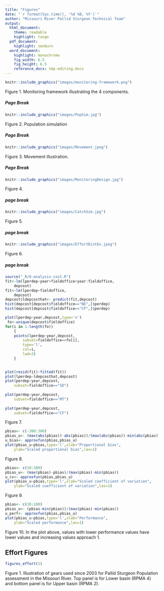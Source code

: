 ```yaml
---
title: "Figures"
date: "`r format(Sys.time(), '%d %B, %Y')`"
author: "Missouri River Pallid Sturgeon Technical Team"
output:  
  html_document:
    theme: readable
    highlight: tango
  pdf_document:
    highlight: zenburn 
  word_document:
    highlight: monochrome
    fig_width: 6.5  
    fig_height: 6.5 
    reference_docx: tmp-editing.docx
---
```


<!--
rmarkdown::render("_Report-5-01-figures",output_format='word_document')# build page
-->


```r
knitr::include_graphics("images/monitoring-framework.png")
```

Figure 1. Monitoring framework illustrating the 4 components.



##### Page Break


```r
knitr::include_graphics("images/PopSim.jpg")
```
Figure 2. Population simulation

##### Page Break

```r
knitr::include_graphics("images/Movement.jpeg")
```
Figure 3. Movement illustration.

##### Page Break

```r
knitr::include_graphics("images/MonitoringDesign.jpg")
```

Figure 4. 

##### page break

```r
knitr::include_graphics("images/CatchSim.jpg")
```

Figure 5.

##### page break

```r
knitr::include_graphics("images/EffortDistEx.jpeg")
```

Figure 6. 

##### page break


```r
source("_R/6-analysis-cost.R")
fit<-lm(lperdep~year+fieldoffice+year:fieldoffice,
    depcost)
fit<-lm(lperdep~fieldoffice,
    depcost)
depcost$ldepcosthat<- predict(fit,depcost)  
hist(depcost[depcost$fieldoffice=="NE",]$perdep)
hist(depcost[depcost$fieldoffice=="CF",]$perdep)

plot(lperdep~year,depcost,type='n')
 fo<-unique(depcost$fieldoffice)
for(i in 1:length(fo))
    {
    points(lperdep~year,depcost,
        subset=fieldoffice==fo[i],
        type='l',
        col=i,
        lwd=2)
    }

    
plot(resid(fit)~fitted(fit))
plot(lperdep~ldepcosthat,depcost)    
plot(perdep~year,depcost,
    subset=fieldoffice=="SD")
    
plot(perdep~year,depcost,
    subset=fieldoffice=="MT")
    
plot(perdep~year,depcost,
    subset=fieldoffice=="CF")  
```

Figure 7.


```r
pbias<- c(-300:300)
pbias_u<- (max(abs(pbias))-abs(pbias))/(max(abs(pbias))-min(abs(pbias)))
u_bias<- approxfun(pbias,pbias_u)
plot(pbias_u~pbias,type='l',xlab="Proportional bias",
    ylab="Scaled proportional bias",las=1)
```
Figure 8. 

```r
pbias<- c(10:300)
pbias_u<- (max(pbias)-pbias)/(max(pbias)-min(pbias))
u_cv<- approxfun(pbias,pbias_u)
plot(pbias_u~pbias,type='l',xlab="Scaled coefficient of variation",
    ylab="Scaled coefficient of variation",las=1)
```

Figure 9.


```r
pbias<- c(30:100)
pbias_u<- (pbias-min(pbias))/(max(pbias)-min(pbias))
u_perf<- approxfun(pbias,pbias_u)
plot(pbias_u~pbias,type='l',xlab="Performance",
    ylab="Scaled performance",las=1)
```

Figure 10. In the plot above, values with lower performance values have lower 
values and increasing values approach 1. 


## Effort Figures
```r
figures_effort(1)
```

Figure 1. Illustration of gears used since 2003 for Pallid Sturgeon 
Population assessment in the Missouri River. Top panel is for Lower 
basin (RPMA 4) and bottom panel is for Upper basin (RPMA 2). 





